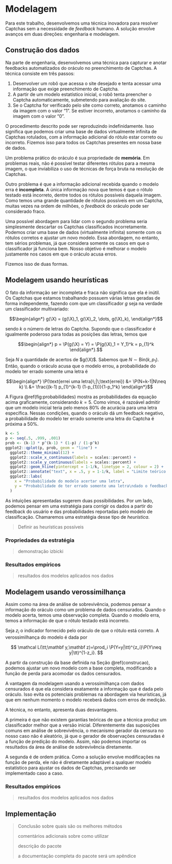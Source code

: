 $$\newcommand{\x}{\mathbf{x}}
\newcommand{\X}{\mathbf{X}}
\renewcommand{\s}{\mathbf{s}}
\renewcommand{\S}{\mathbf{S}}
\renewcommand{\Z}{\mathbf{Z}}
\renewcommand{\z}{\mathbf{z}}
\newcommand{\w}{\mathbf{w}}
\renewcommand{\P}{\mathbb{P}}
\renewcommand{\tt}{\boldsymbol{\theta}}$$

# Modelagem {#modelo}

Para este trabalho, desenvolvemos uma técnica inovadora para resolver Captchas sem a necessidade de *feedback* humano. A solução envolve avanços em duas direções: engenharia e modelagem.

## Construção dos dados {#construcao}

Na parte de engenharia, desenvolvemos uma técnica para capturar e anotar feedbacks automatizados do oráculo no preenchimento de Captchas. A técnica consiste em três passos:

1.  Desenvolver um robô que acessa o site desejado e tenta acessar uma informação que exige preenchimento de Captcha.
2.  A partir de um modelo estatístico inicial, o robô tenta preencher o Captcha automaticamente, submetendo para avaliação do site.
3.  Se o Captcha for verificado pelo site como correto, anotamos o caminho da imagem com o valor "1". Se estiver incorreto, anotamos o caminho da imagem com o valor "0".

O procedimento descrito pode ser reproduzindo indefinidamente. Isso significa que podemos criar uma base de dados virtualmente infinita de Captchas rotulados, com a informação adicional do rótulo estar correto ou incorreto. Fizemos isso para todos os Captchas presentes em nossa base de dados.

Um problema prático do oráculo é sua propriedade de **memória**. Em problemas reais, não é possível testar diferentes rótulos para a mesma imagem, o que inviabiliza o uso de técnicas de força bruta na resolução de Captchas.

Outro problema é que a informação adicional recebida quando o modelo erra é **incompleta**. A única informação nova que temos é que o rótulo testado está incorreto, dentre todos os rótulos possíveis daquela imagem. Como temos uma grande quantidade de rótulos possíveis em um Captcha, muitas vezes na ordem de milhões, o *feedback* do oráculo pode ser considerado fraco.

Uma possível abordagem para lidar com o segundo problema seria simplesmente descartar os Captchas classificados incorretamente. Podemos criar uma base de dados (virtualmente infinita) somente com os rótulos corretos e ajustar um novo modelo. Essa abordagem, no entanto, tem sérios problemas, já que considera somente os casos em que o classificador já funciona bem. Nosso objetivo é melhorar o modelo justamente nos casos em que o oráculo acusa erros.

Fizemos isso de duas formas.

## Modelagem usando heurísticas {#heuristica}

O fato da informação ser incompleta e fraca não significa que ela é inútil. Os Captchas que estamos trabalhando possuem várias letras geradas de forma independente, fazendo com que um classificador $g$ seja na verdade um classificador multivariado:

$$\begin{align*}
g(\X) = (g(\X)_1, g(\X)_2, \dots, g(\X)_k),
\end{align*}$$

sendo $k$ o número de letras do Captcha. Supondo que o classificador é igualmente poderoso para todas as posições das letras, temos que

$$\begin{align*}
p = \P(g(\X) = Y) = \P(g(\X)_1 = Y_1)^k = p_{1}^k
\end{align*}.$$

Seja $N$ a quantidade de acertos de $g(\X)$. Sabemos que $N\sim \text{Bin}(k, p_{1})$. Então, quando o oráculo acusa que o modelo errou, a probabilidade do modelo ter errado somente uma letra é

$$\begin{align*}
\P(\text{errei uma letra}\;|\;\text{errei}) &= \P(N=k-1|N\neq k) \\
&= \frac{(k-1) p_{1}^{k-1} (1-p_{1})}{1-p_1^k}
\end{align*}$$

A Figura \@ref(fig:probabilidades) mostra as probabilidades da equação acima graficamente, considerando $k=5$. Como vimos, é razoável admitir que um modelo inicial teria pelo menos 80% de acurácia para uma letra específica. Nessas condições, quando o oráculo dá um feedback negativo, a probabilidade do modelo ter errado somente uma letra do Captcha é próxima a 50%.

```r
k <- 5
p <- seq(.5, .999, .001)
prob <- (k-1) * p^(k-1) * (1-p) / (1-p^k)
ggplot2::qplot(p, prob, geom = "line") +
  ggplot2::theme_minimal(12) +
  ggplot2::scale_x_continuous(labels = scales::percent) +
  ggplot2::scale_y_continuous(labels = scales::percent) +
  ggplot2::geom_hline(yintercept = 1-1/k, linetype = 2, colour = 2) +
  ggplot2::annotate("text", x = .5, y = 1-1/k, label = "Limite teórico = 1-1/k", vjust = 1.4, hjust = 0, size = 3, colour = 2) +
  ggplot2::labs(
    x = "Probabilidade do modelo acertar uma letra",
    y = "Probabilidade de ter errado somente uma letra\ndado o feedback negativo do oráculo"
  )
```

As intuições apresentadas sugerem duas possibilidades. Por um lado, podemos pensar em uma estratégia para corrigir os dados a partir do feedback do usuário e das probabilidades reportadas pelo modelo de classificação. Chamaremos uma estratégia desse tipo de *heurística*.

> Definir as heurísticas possíveis

### Propriedades da estratégia

> demonstração izbicki

### Resultados empíricos

> resultados dos modelos aplicados nos dados

## Modelagem usando verossimilhança {#veross}

Assim como na área de análise de sobrevivência, podemos pensar a informação do oráculo como um problema de dados censurados. Quando o modelo acerta, temos uma observação completa. Quando o modelo erra, temos a informação de que o rótulo testado está incorreto.

Seja $z_i$ o indicador fornecido pelo oráculo de que o rótulo está correto. A verossimilhança do modelo é dada por

$$
\mathcal L(\tt;\mathbf y,\mathbf z)=\prod_i \P(Y=y|\tt)^{z_i}\P(Y\neq y|\tt)^{1-z_i}.
$$

A partir da construção da base definida na Seção \@ref(construcao), podemos ajustar um novo modelo com a base completa, modificando a função de perda para acomodar os dados censurados.

A vantagem da modelagem usando a verossimilhança com dados censurados é que ela considera exatamente a informação que é dada pelo oráculo. Isso evita os potenciais problemas na abordagem via heurísticas, já que em nenhum momento o modelo receberá dados com erros de medição.

A técnica, no entanto, apresenta duas desvantagens.

A primeira é que não existem garantias teóricas de que a técnica produz um classificador melhor que a versão inicial. Diferentemente das suposições comuns em análise de sobrevivência, o mecanismo gerador da censura no nosso caso não é aleatório, já que o gerador de observações censuradas é a função de predição do modelo. Assim, não podemos importar os resultados da área de análise de sobrevivência diretamente.

A segunda é de ordem prática. Como a solução envolve modificações na função de perda, ele não é diretamente adaptável a qualquer modelo estatístico para ajustar os dados de Captchas, precisando ser implementado caso a caso.

### Resultados empíricos

> resultados dos modelos aplicados nos dados

## Implementação

> Conclusão sobre quais são os melhores métodos
>
> comentários adicionais sobre como utilizar
>
> descrição do pacote
>
> a documentação completa do pacote será um apêndice
